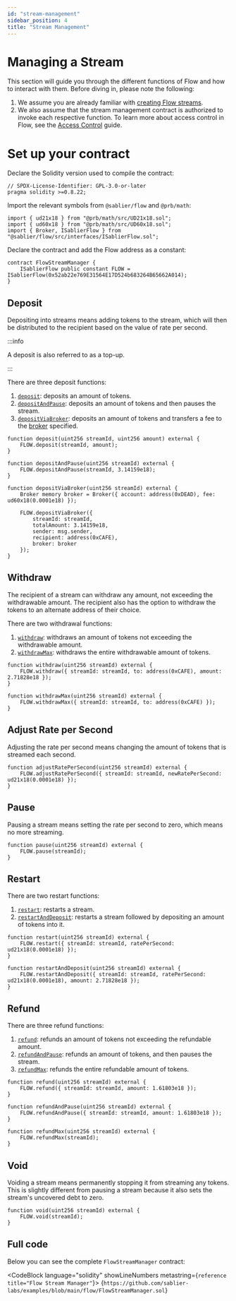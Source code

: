 ```yaml
---
id: "stream-management"
sidebar_position: 4
title: "Stream Management"
---
```



# Managing a Stream

This section will guide you through the different functions of Flow and how to interact with them. Before diving in,
please note the following:

1. We assume you are already familiar with [creating Flow streams](./03-create-stream.mdx).
2. We also assume that the stream management contract is authorized to invoke each respective function. To learn more
   about access control in Flow, see the [Access Control](/reference/flow/access-control) guide.

<CautionNonProduction />

# Set up your contract

Declare the Solidity version used to compile the contract:

```solidity
// SPDX-License-Identifier: GPL-3.0-or-later
pragma solidity >=0.8.22;
```

Import the relevant symbols from `@sablier/flow` and `@prb/math`:

```solidity
import { ud21x18 } from "@prb/math/src/UD21x18.sol";
import { ud60x18 } from "@prb/math/src/UD60x18.sol";
import { Broker, ISablierFlow } from "@sablier/flow/src/interfaces/ISablierFlow.sol";
```

Declare the contract and add the Flow address as a constant:

```solidity
contract FlowStreamManager {
    ISablierFlow public constant FLOW = ISablierFlow(0x52ab22e769E31564E17D524b683264B65662A014);
}
```

<HardcodedDemonstration protocol="Flow" />

## Deposit

Depositing into streams means adding tokens to the stream, which will then be distributed to the recipient based on the
value of rate per second.

:::info

A deposit is also referred to as a top-up.

:::

There are three deposit functions:

1. [`deposit`](/reference/flow/contracts/contract.SablierFlow#deposit): deposits an amount of tokens.
2. [`depositAndPause`](/reference/flow/contracts/contract.SablierFlow#depositandpause): deposits an amount of tokens and
   then pauses the stream.
3. [`depositViaBroker`](/reference/flow/contracts/contract.SablierFlow#depositviabroker): deposits an amount of tokens
   and transfers a fee to the [broker](/concepts/glossary#broker-fee) specified.

```solidity
function deposit(uint256 streamId, uint256 amount) external {
    FLOW.deposit(streamId, amount);
}

function depositAndPause(uint256 streamId) external {
    FLOW.depositAndPause(streamId, 3.14159e18);
}

function depositViaBroker(uint256 streamId) external {
    Broker memory broker = Broker({ account: address(0xDEAD), fee: ud60x18(0.0001e18) });

    FLOW.depositViaBroker({
        streamId: streamId,
        totalAmount: 3.14159e18,
        sender: msg.sender,
        recipient: address(0xCAFE),
        broker: broker
    });
}
```

## Withdraw

The recipient of a stream can withdraw any amount, not exceeding the withdrawable amount. The recipient also has the
option to withdraw the tokens to an alternate address of their choice.

There are two withdrawal functions:

1. [`withdraw`](/reference/flow/contracts/contract.SablierFlow#withdraw): withdraws an amount of tokens not exceeding
   the withdrawable amount.
2. [`withdrawMax`](/reference/flow/contracts/contract.SablierFlow#withdrawmax): withdraws the entire withdrawable amount
   of tokens.

```solidity
function withdraw(uint256 streamId) external {
    FLOW.withdraw({ streamId: streamId, to: address(0xCAFE), amount: 2.71828e18 });
}

function withdrawMax(uint256 streamId) external {
    FLOW.withdrawMax({ streamId: streamId, to: address(0xCAFE) });
}
```

## Adjust Rate per Second

Adjusting the rate per second means changing the amount of tokens that is streamed each second.

```solidity
function adjustRatePerSecond(uint256 streamId) external {
    FLOW.adjustRatePerSecond({ streamId: streamId, newRatePerSecond: ud21x18(0.0001e18) });
}
```

## Pause

Pausing a stream means setting the rate per second to zero, which means no more streaming.

```solidity
function pause(uint256 streamId) external {
    FLOW.pause(streamId);
}
```

## Restart

There are two restart functions:

1. [`restart`](/reference/flow/contracts/contract.SablierFlow#restart): restarts a stream.
2. [`restartAndDeposit`](/reference/flow/contracts/contract.SablierFlow#restartanddeposit): restarts a stream followed
   by depositing an amount of tokens into it.

```solidity
function restart(uint256 streamId) external {
    FLOW.restart({ streamId: streamId, ratePerSecond: ud21x18(0.0001e18) });
}

function restartAndDeposit(uint256 streamId) external {
    FLOW.restartAndDeposit({ streamId: streamId, ratePerSecond: ud21x18(0.0001e18), amount: 2.71828e18 });
}
```

## Refund

There are three refund functions:

1. [`refund`](/reference/flow/contracts/contract.SablierFlow#refund): refunds an amount of tokens not exceeding the
   refundable amount.
2. [`refundAndPause`](/reference/flow/contracts/contract.SablierFlow#refundandpause): refunds an amount of tokens, and
   then pauses the stream.
3. [`refundMax`](/reference/flow/contracts/contract.SablierFlow#refundmax): refunds the entire refundable amount of
   tokens.

```solidity
function refund(uint256 streamId) external {
    FLOW.refund({ streamId: streamId, amount: 1.61803e18 });
}

function refundAndPause(uint256 streamId) external {
    FLOW.refundAndPause({ streamId: streamId, amount: 1.61803e18 });
}

function refundMax(uint256 streamId) external {
    FLOW.refundMax(streamId);
}
```

## Void

Voiding a stream means permanently stopping it from streaming any tokens. This is slightly different from pausing a
stream because it also sets the stream's uncovered debt to zero.

```solidity
function void(uint256 streamId) external {
    FLOW.void(streamId);
}
```

## Full code

Below you can see the complete `FlowStreamManager` contract:

<CodeBlock language="solidity" showLineNumbers metastring={`reference title="Flow Stream Manager"`}>
  {`https://github.com/sablier-labs/examples/blob/main/flow/FlowStreamManager.sol`}
</CodeBlock>
